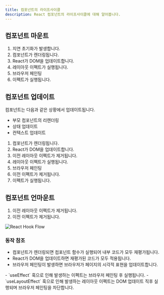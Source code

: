 ```yaml
---
title: 컴포넌트의 라이프사이클
description: React 컴포넌트의 라이프사이클에 대해 알아봅니다.
---
```



## 컴포넌트 마운트

1. 지연 초기화가 발생합니다.
2. 컴포넌트가 렌더링됩니다.
3. React가 DOM을 업데이트합니다.
4. 레이아웃 이펙트가 실행됩니다.
5. 브라우저 페인팅
6. 이펙트가 실행됩니다.

## 컴포넌트 업데이트

<Aside type="tip" title='발생 시기'>

컴포넌트는 다음과 같은 상황에서 업데이트됩니다.

- 부모 컴포넌트의 리렌더링
- 상태 업데이트
- 컨텍스트 업데이트
</Aside>

1. 컴포넌트가 렌더링됩니다.
2. React가 DOM을 업데이트합니다.
3. 이전 레이아웃 이펙트가 제거됩니다.
4. 레이아웃 이펙트가 실행됩니다.
5. 브라우저 페인팅
6. 이전 이펙트가 제거됩니다.
7. 이펙트가 실행됩니다.

## 컴포넌트 언마운트

1. 이전 레이아웃 이펙트가 제거됩니다.
2. 이전 이펙트가 제거됩니다.

![React Hook Flow](https://github.com/donavon/hook-flow/blob/master/hook-flow.png?raw=true)

### 동작 참조

<Aside title='기본 동작'>

- 컴포넌트가 렌더링되면 컴포넌트 함수가 실행되어 내부 코드가 모두 재평가됩니다.
- React가 DOM을 업데이트하면 재평가된 코드가 모두 적용됩니다.
- 브라우저 페인팅이 발생하면 브라우저가 페이지의 시각적 표현을 업데이트합니다.

</Aside>

<Aside title="이펙트 발생 시기">
- `useEffect` 훅으로 인해 발생하는 이펙트는 브라우저 페인팅 후 실행됩니다.
- `useLayoutEffect` 훅으로 인해 발생하는 레이아웃 이펙트는 DOM 업데이트 직후 실행되며 브라우저 페인팅을 차단합니다.
</Aside>
